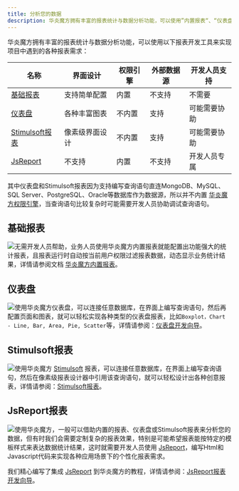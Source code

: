 ```yaml
---
title: 分析您的数据
description: 华炎魔方拥有丰富的报表统计与数据分析功能，可以使用”内置报表“、“仪表盘”、“Stimulsoft报表”等报表开发工具来实现项目中遇到的各种报表需求。
---
```


华炎魔方拥有丰富的报表统计与数据分析功能，可以使用以下报表开发工具来实现项目中遇到的各种报表需求：

| 名称 | 界面设计 | 权限引擎 | 外部数据源 | 开发人员支持 |
|----|----|----|----|----|
| [基础报表](#%E5%86%85%E7%BD%AE%E6%8A%A5%E8%A1%A8) | 支持简单配置 | 内置 | 不支持 | 不需要 |
| [仪表盘](/docs/admin/dashboard) | 各种丰富图表 | 不内置 | 支持 | 可能需要协助 |
| [Stimulsoft报表](/docs/admin/stimulsoft) | 像素级界面设计 | 不内置 | 支持 | 可能需要协助 |
| [JsReport](/docs/developer/jsreport) | 不支持 | 内置 | 不支持 | 开发人员专属 |

其中仪表盘和Stimulsoft报表因为支持编写查询语句直连MongoDB、MySQL、SQL Server、PostgreSQL、Oracle等数据库作为数据源，所以并不内置 [华炎魔方权限引擎](/docs/admin/permission_set)，当查询语句比较复杂时可能需要开发人员协助调试查询语句。

## 基础报表

 ![](https://console.steedos.cn/api/files/images/YfCSdDEzsqmEE86hv)无需开发人员帮助，业务人员使用华炎魔方内置报表就能配置出功能强大的统计报表，且报表运行时自动按当前用户权限过滤报表数据，动态显示业务统计结果，详情请参阅文档 [华炎魔方内置报表](/docs/admin/record_report)。

## 仪表盘

 ![](https://console.steedos.cn/api/files/images/7YoWD7eytnSb2jEfP)使用华炎魔方仪表盘，可以连接任意数据库，在界面上编写查询语句，然后再配置页面和图表，就可以轻松实现各种类型的仪表盘报表，比如`Boxplot，Chart - Line, Bar, Area, Pie, Scatter`等，详情请参阅：[仪表盘开发向导](/docs/admin/dashboard)。

## Stimulsoft报表

 ![](https://console.steedos.cn/api/files/images/e9KGGPJyJMiBEi3Yf)使用华炎魔方 [Stimulsoft](https://www.stimulsoft.com/) 报表，可以连接任意数据库，在界面上编写查询语句，然后在像素级报表设计器中引用该查询语句，就可以轻松设计出各种创意报表，详情请参阅：[Stimulsoft报表](/docs/admin/stimulsoft)。

## JsReport报表

 ![](https://console.steedos.cn/api/files/images/ZRfd6pc2AXyvG7xcC)使用华炎魔方，一般可以借助内置的报表、仪表盘或Stimulsoft报表来分析您的数据，但有时我们会需要定制复杂的报表效果，特别是可能希望报表能按特定的模板样式来表达数据统计结果，这时就需要开发人员使用 [JsReport](/docs/developer/jsreport)，编写Html和Javascript代码来实现各种应用场景下的个性化报表需求。

我们精心编写了集成 [JsReport](https://github.com/jsreport/jsreport) 到华炎魔方的教程，详情请参阅：[JsReport报表开发向导](/docs/developer/jsreport)。
